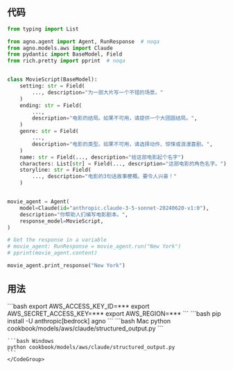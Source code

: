 ## 代码

```python cookbook/models/aws/claude/structured_output.py
from typing import List

from agno.agent import Agent, RunResponse  # noqa
from agno.models.aws import Claude
from pydantic import BaseModel, Field
from rich.pretty import pprint  # noqa


class MovieScript(BaseModel):
    setting: str = Field(
        ..., description="为一部大片写一个不错的场景。"
    )
    ending: str = Field(
        ...,
        description="电影的结局。如果不可用，请提供一个大团圆结局。",
    )
    genre: str = Field(
        ...,
        description="电影的类型。如果不可用，请选择动作、惊悚或浪漫喜剧。",
    )
    name: str = Field(..., description="给这部电影起个名字")
    characters: List[str] = Field(..., description="这部电影的角色名字。")
    storyline: str = Field(
        ..., description="电影的3句话故事梗概。要令人兴奋！"
    )


movie_agent = Agent(
    model=Claude(id="anthropic.claude-3-5-sonnet-20240620-v1:0"),
    description="你帮助人们编写电影剧本。",
    response_model=MovieScript,
)

# Get the response in a variable
# movie_agent: RunResponse = movie_agent.run("New York")
# pprint(movie_agent.content)

movie_agent.print_response("New York")
```

## 用法

<Steps>
  <Snippet file="create-venv-step.mdx" />

  <Step title="设置您的 AWS 凭证">
    ```bash
    export AWS_ACCESS_KEY_ID=***
    export AWS_SECRET_ACCESS_KEY=***
    export AWS_REGION=***
    ```
  </Step>

  <Step title="安装库">
    ```bash
    pip install -U anthropic[bedrock] agno
    ```
  </Step>

  <Step title="运行 Agent">
    <CodeGroup>
    ```bash Mac
    python cookbook/models/aws/claude/structured_output.py
    ```

    ```bash Windows
    python cookbook/models/aws/claude/structured_output.py
    ```
    </CodeGroup>
  </Step>
</Steps>